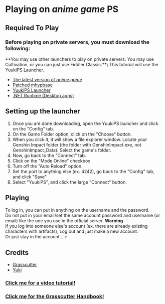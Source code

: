 
# Playing on *anime game* PS
## Required To Play
### Before playing on private servers, you must download the following:
<Callout type="info">
  **You may use other launchers to play on private servers. You may use Cultivation, or you can just use Fiddler Classic.**\
  This tutorial will use the YuukiPS Launcher.
</Callout>

* [The latest version of *anime game*](https://ps.rrryfoo.cf/genshin/res)
* [Patched mhypbase](https://cdn.discordapp.com/attachments/970380775264518244/1049282295145713754/mhypbase-latest.zip)
* [YuukiPS Launcher](https://github.com/YuukiPS/Launcher-PC)
* [.NET Runtime (Desktop apps)](https://dotnet.microsoft.com/en-us/download/dotnet/6.0)

## Setting up the launcher
1. Once you are done downloading, open the YuukiPS launcher and click on the "Config" tab.
2. On the Game Folder option, click on the "Choose" button.
3. When you click it, it will show a file explorer window. Locate your Genshin Impact folder (the folder with GenshinImpact.exe, not GenshinImpact_Data). Select the game's folder.
4. Now, go back to the "Connect" tab.
5. Click on the "Mode Online" checkbox
6. Turn off the "Auto Reload" option.
7. Set the port to anything else (ex. 4242), go back to the "Config" tab, and click "Save"
8. Select "YuukiPS", and click the large "Connect" button.

## Playing

To log in, you can put in anything on the username and the password.\
Do not put in your email/set the same account password and username (or email) like the one you use in the official server.
<Callout type="warning">
  **Warning**\
  If you log into someone else's account (ex. there are already existing characters with artifacts), Log out and just make a new account.\
  Or just stay in the account... 💀
</Callout>

## Credits
* [Grasscutter](https://github.com/Grasscutters)
* [Yuki](https://github.com/YuukiPS/Launcher-PC)
### [Click me for a video tutorial!](https://youtu.be/wYqJdCS3wUc)
### [Click me for the Grasscutter Handbook!](https://ps.rrryfoo.cf/file/handbook/3.3.txt)
